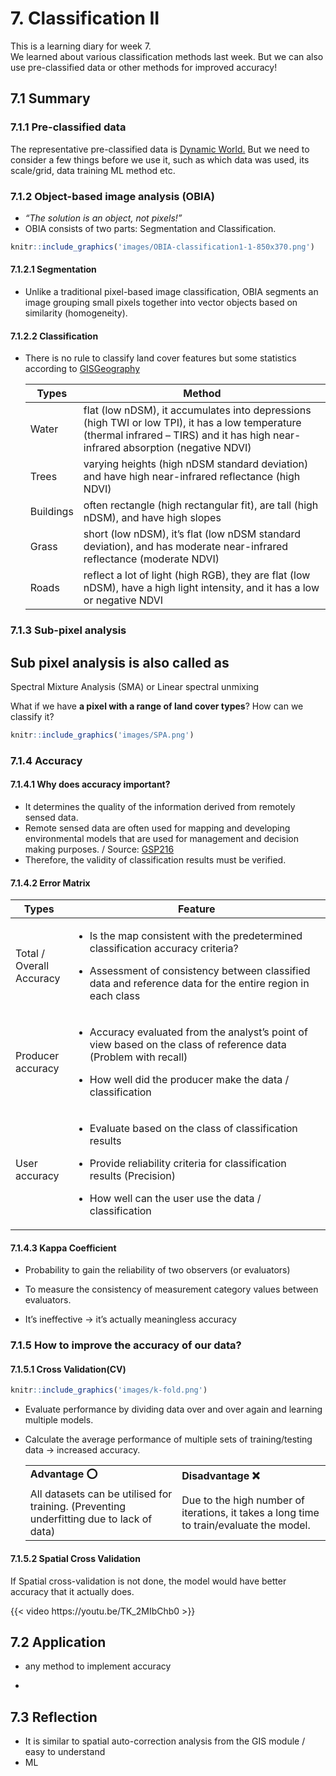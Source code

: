 # 7. Classification II {.unnumbered}

This is a learning diary for week 7.\
We learned about various classification methods last week. But we can also use pre-classified data or other methods for improved accuracy!

## 7.1 Summary

### 7.1.1 Pre-classified data

The representative pre-classified data is [Dynamic World.](https://www.dynamicworld.app/explore/) But we need to consider a few things before we use it, such as which data was used, its scale/grid, data training ML method etc.

### 7.1.2 Object-based image analysis (OBIA)

-   *"The solution is an object, not pixels!"*
-   OBIA consists of two parts: Segmentation and Classification.

```r
knitr::include_graphics('images/OBIA-classification1-1-850x370.png')
```

#### 7.1.2.1 Segmentation

-   Unlike a traditional pixel-based image classification, OBIA segments an image grouping small pixels together into vector objects based on similarity (homogeneity).

#### 7.1.2.2 Classification

-   There is no rule to classify land cover features but some statistics according to [GISGeography](https://gisgeography.com/obia-object-based-image-analysis-geobia/)

    +-----------+--------------------------------------------------------------------------------------------------------------------------------------------------------------------------------------+
    | Types     | Method                                                                                                                                                                               |
    +===========+======================================================================================================================================================================================+
    | Water     | flat (low nDSM), it accumulates into depressions (high TWI or low TPI), it has a low temperature (thermal infrared -- TIRS) and it has high near-infrared absorption (negative NDVI) |
    +-----------+--------------------------------------------------------------------------------------------------------------------------------------------------------------------------------------+
    | Trees     | varying heights (high nDSM standard deviation) and have high near-infrared reflectance (high NDVI)                                                                                   |
    +-----------+--------------------------------------------------------------------------------------------------------------------------------------------------------------------------------------+
    | Buildings | often rectangle (high rectangular fit), are tall (high nDSM), and have high slopes                                                                                                   |
    +-----------+--------------------------------------------------------------------------------------------------------------------------------------------------------------------------------------+
    | Grass     | short (low nDSM), it's flat (low nDSM standard deviation), and has moderate near-infrared reflectance (moderate NDVI)                                                                |
    +-----------+--------------------------------------------------------------------------------------------------------------------------------------------------------------------------------------+
    | Roads     | reflect a lot of light (high RGB), they are flat (low nDSM), have a high light intensity, and it has a low or negative NDVI                                                          |
    +-----------+--------------------------------------------------------------------------------------------------------------------------------------------------------------------------------------+

### 7.1.3 Sub-pixel analysis

::: callout-note
## Sub pixel analysis is also called as

Spectral Mixture Analysis (SMA) or Linear spectral unmixing
:::

What if we have **a pixel with a range of land cover types**? How can we classify it?

```r
knitr::include_graphics('images/SPA.png')
```

### 7.1.4 Accuracy

#### 7.1.4.1 Why does accuracy important?

-   It determines the quality of the information derived from remotely sensed data.
-   Remote sensed data are often used for mapping and developing environmental models that are used for management and decision making purposes. / Source: [GSP216](https://gsp.humboldt.edu/olm_2019/courses/GSP_216_Online/lesson6-2/index.html#:~:text=Accuracy%20is%20important%20because%20remote,management%20and%20decision%20making%20purposes.)
-   Therefore, the validity of classification results must be verified.

#### 7.1.4.2 Error Matrix

+--------------------------+--------------------------------------------------------------------------------------------------------------------+
| Types                    | Feature                                                                                                            |
+==========================+====================================================================================================================+
| Total / Overall Accuracy | -   Is the map consistent with the predetermined classification accuracy criteria?                                 |
|                          |                                                                                                                    |
|                          | -   Assessment of consistency between classified data and reference data for the entire region in each class       |
+--------------------------+--------------------------------------------------------------------------------------------------------------------+
| Producer accuracy        | -   Accuracy evaluated from the analyst's point of view based on the class of reference data (Problem with recall) |
|                          |                                                                                                                    |
|                          | -   How well did the producer make the data / classification                                                       |
+--------------------------+--------------------------------------------------------------------------------------------------------------------+
| User accuracy            | -   Evaluate based on the class of classification results                                                          |
|                          |                                                                                                                    |
|                          | -   Provide reliability criteria for classification results (Precision)                                            |
|                          |                                                                                                                    |
|                          | -   How well can the user use the data / classification                                                            |
+--------------------------+--------------------------------------------------------------------------------------------------------------------+

#### 7.1.4.3 Kappa Coefficient

-   Probability to gain the reliability of two observers (or evaluators)

-   To measure the consistency of measurement category values between evaluators.

-   It's ineffective -\> it's actually meaningless accuracy

### 7.1.5 How to improve the accuracy of our data?

#### 7.1.5.1 Cross Validation(CV)

```r
knitr::include_graphics('images/k-fold.png')
```

-   Evaluate performance by dividing data over and over again and learning multiple models.

-   Calculate the average performance of multiple sets of training/testing data -\> increased accuracy.

    +------------------------------------------------------------------------------------------+-----------------------------------------------------------------------------------------+
    | **Advantage ⭕**                                                                         | **Disadvantage ❌**                                                                     |
    +------------------------------------------------------------------------------------------+-----------------------------------------------------------------------------------------+
    | All datasets can be utilised for training. (Preventing underfitting due to lack of data) | Due to the high number of iterations, it takes a long time to train/evaluate the model. |
    +------------------------------------------------------------------------------------------+-----------------------------------------------------------------------------------------+

#### 7.1.5.2 Spatial Cross Validation

If Spatial cross-validation is not done, the model would have better accuracy that it actually does.

{{< video https://youtu.be/TK_2MIbChb0 >}}

## 7.2 Application

-   any method to implement accuracy

-   

## 7.3 Reflection

-   It is similar to spatial auto-correction analysis from the GIS module / easy to understand
-   ML
